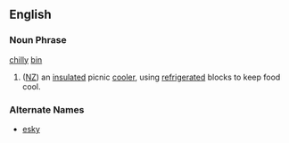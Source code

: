 ==English==
===Noun Phrase===
[[chilly]] [[bin]]
# ([[NZ]]) an [[insulated]] picnic [[cooler]], using [[refrigerated]] blocks to keep food cool.
===Alternate Names===
*[[esky]]